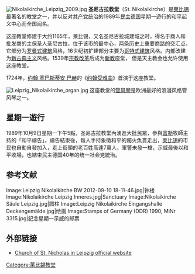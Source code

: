 [[File:Nikolaikirche_Leipzig_2009.jpg|thumb]]
'''圣尼古拉教堂'''（St. Nikolaikirche）是[[莱比锡|莱比锡]]最著名的教堂之一，并以反对[[共产党|共产党]]统治的1989年[[民主德国|民主德国]]星期一遊行的和平起义中心而全国闻名。

这座教堂修建于大约1165年，莱比锡，又名圣尼古拉城建城之时，得名于商人和批发商的主保圣人圣尼古拉，位于该市的最中心，两条历史上重要商路的交汇点。它部分为[[罗曼式建筑|罗曼式建筑]]风格，16世纪初扩建部分主要为[[哥特式建筑|哥特式建筑]]风格。内部改建为[[新古典主义|新古典主义]]风格。1539年[[宗教改革|宗教改革]]后成为[[新教|新教]]座堂， 但是天主教会也允许使用这座教堂。

1724年，[[约翰·塞巴斯蒂安·巴赫|约翰·塞巴斯蒂安·巴赫]]的《[[约翰受难曲|约翰受难曲]]》首演于这座教堂。

[[File:Leipzig_Nikolaikirche_organ.jpg|thumb]]
这座教堂的[[管风琴|管风琴]]是欧洲最好的浪漫风格管风琴之一。

==星期一遊行==
{{Seealso|週一示威}}
1989年10月9日星期一下午5點，圣尼古拉教堂內湧進大批民眾，參與[[克里斯提安·富勒|富勒]]牧師主持的「和平禱告」。禱告結束後，每人手持象徵和平的燭火魚貫走出，[[莱比锡|莱比锡]]的市民也自動自發加入，走上街頭的老百姓高達7萬人，軍警未發一槍，示威最後以和平收場，也結束民主德国40年的统一社会党統治。

{{cquote|这次革命没有领袖。领袖就是尼古拉教堂和市中心。只有一个领袖：星期一，下午5时，圣尼古拉斯教堂。|卡巴莱艺术家贝恩德-卢茨兰格|<ref>The rise and fall of the German Democratic Republic, 1945-1990, by Mike Dennis, Longman, 2000. p.278 ISBN 0-582-24562-1</ref>}}

==参考文献==
{{reflist}}

<gallery>
Image:Leipzig Nikolaikirche BW 2012-09-10 18-11-46.jpg|钟楼
Image:Nikolaikirche Leipzig Inneres.jpg|Sanctuary
Image:Nikolaikirche Säule Leipzig.jpg|圆柱
Image:Leipzig Nikolaikirche Eingangshalle Deckengemälde.jpg|绘画
Image:Stamps of Germany (DDR) 1990, MiNr 3315.jpg|纪念星期一示威的邮票
</gallery>

==外部链接==
* [http://www.nikolaikirche-leipzig.de Church of St. Nicholas in Leipzig official website] {{Wayback|url=http://www.nikolaikirche-leipzig.de/ |date=20110719065608 }}

{{coord|51|20|25|N|12|22|43|E|region:DE-SN_type:landmark|display=title}}

{{Authority control}}
[[Category:萊比錫教堂|Category:萊比錫教堂]]